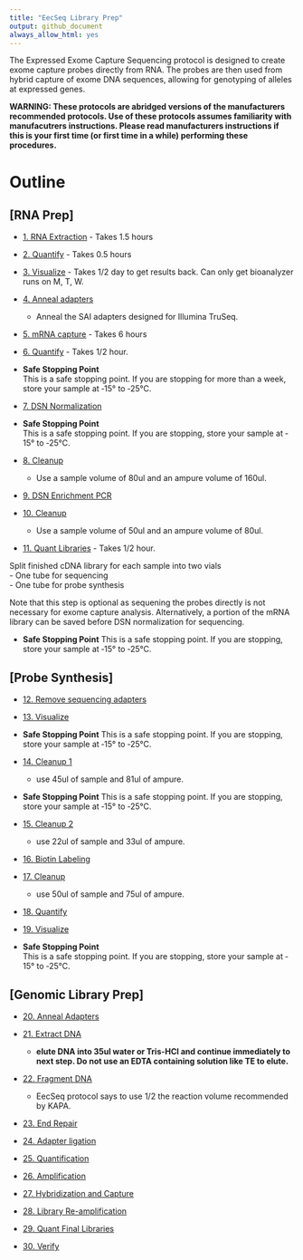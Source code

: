 ```yaml
---
title: "EecSeq Library Prep"
output: github_document
always_allow_html: yes
---
```



The Expressed Exome Capture Sequencing protocol is designed to create exome capture probes directly from RNA.  The probes are then used from hybrid capture of exome DNA sequences, allowing for genotyping of alleles at expressed genes.

**WARNING: These protocols are abridged versions of the manufacturers recommended protocols.  Use of these protocols assumes familiarity with manufacutrers instructions.  Please read manufacturers instructions if this is your first time (or first time in a while) performing these procedures.**

# Outline

## [RNA Prep]
- [1. RNA Extraction](https://pinskylab.github.io/laboratory/protocols/rna_extraction_tri.nb.html)  - Takes 1.5 hours
- [2. Quantify](https://pinskylab.github.io/laboratory/protocols/quant_rna.nb.html) - Takes 0.5 hours 
- [3. Visualize](https://pinskylab.github.io/laboratory/protocols/bioanalyzer.nb.html) - Takes 1/2 day to get results back.  Can only get bioanalyzer runs on M, T, W.
- [4. Anneal adapters](https://pinskylab.github.io/laboratory/protocols/anneal.nb.html)  
  - Anneal the SAI adapters designed for Illumina TruSeq.
  
- [5. mRNA capture](https://pinskylab.github.io/laboratory/protocols/mrna-hyper.nb.html) - Takes 6 hours

- [6. Quantify](https://pinskylab.github.io/laboratory/protocols/quant_dna.nb.html) - Takes 1/2 hour.
- **Safe Stopping Point**  
This is a safe stopping point. If you are stopping for more than a week, store your sample at ‐15° to ‐25°C.  
- [7. DSN Normalization](https://pinskylab.github.io/laboratory/protocols/dsn-norm.nb.html)  
- **Safe Stopping Point**  
This is a safe stopping point. If you are stopping, store your sample at ‐15° to ‐25°C.
- [8. Cleanup](https://pinskylab.github.io/laboratory/protocols/ampure.nb.html)  
  

  - Use a sample volume of 80ul and an ampure volume of 160ul.  

- [9. DSN Enrichment PCR](https://pinskylab.github.io/laboratory/protocols/dsn-pcr.nb.html)
- [10. Cleanup](https://pinskylab.github.io/laboratory/protocols/ampure.nb.html)    

  - Use a sample volume of 50ul and an ampure volume of 80ul.  

- [11. Quant Libraries](https://pinskylab.github.io/laboratory/protocols/quant_dna.nb.html) - Takes 1/2 hour.

Split finished cDNA library for each sample into two vials  
- One tube for sequencing  
- One tube for probe synthesis  

Note that this step is optional as sequening the probes directly is not necessary for exome capture analysis. Alternatively, a portion of the mRNA library can be saved before DSN normalization for sequencing.

- **Safe Stopping Point**
This is a safe stopping point. If you are stopping, store your sample at ‐15° to ‐25°C.

## [Probe Synthesis]
- [12. Remove sequencing adapters]((https://pinskylab.github.io/laboratory/protocols/remove-adapters_eecseq.nb.html))  
- [13. Visualize](https://pinskylab.github.io/laboratory/protocols/bioanalyzer.nb.html)  
- **Safe Stopping Point**
This is a safe stopping point. If you are stopping, store your sample at ‐15° to ‐25°C.  
- [14. Cleanup 1](https://pinskylab.github.io/laboratory/protocols/ampure.nb.html)  
  - use 45ul of sample and 81ul of ampure.  

- **Safe Stopping Point**
This is a safe stopping point. If you are stopping, store your sample at ‐15° to ‐25°C. 

- [15. Cleanup 2](https://pinskylab.github.io/laboratory/protocols/ampure.nb.html)  
  - use 22ul of sample and 33ul of ampure.  
  
- [16. Biotin Labeling](https://pinskylab.github.io/laboratory/protocols/biotin_eecseq.nb.html)
- [17. Cleanup](https://pinskylab.github.io/laboratory/protocols/ampure.nb.html)  
  - use 50ul of sample and 75ul of ampure.  

- [18. Quantify](https://pinskylab.github.io/laboratory/protocols/Qubit-HS.nb.html)  
- [19. Visualize](https://pinskylab.github.io/laboratory/protocols/bioanalyzer.nb.html)  
- **Safe Stopping Point**  
This is a safe stopping point. If you are stopping, store your sample at ‐15° to ‐25°C.

## [Genomic Library Prep]
- [20. Anneal Adapters](https://pinskylab.github.io/laboratory/protocols/anneal.nb.html)  
    
- [21. Extract DNA](https://pinskylab.github.io/laboratory/protocols/dna_extraction_ali.nb.html)  
    - **elute DNA into 35ul water or Tris-HCl and continue immediately to next step.  Do not use an EDTA containing solution like TE to elute.**    

- [22. Fragment DNA](https://pinskylab.github.io/laboratory/protocols/kapa-hyper.nb.html)  

    - EecSeq protocol says to use 1/2 the reaction volume recommended by KAPA.
    
- [23. End Repair](https://pinskylab.github.io/laboratory/protocols/end-repair.nb.html)

- [24. Adapter ligation](https://pinskylab.github.io/laboratory/protocols/ligation_eecseq.nb.html)
- [25. Quantification](https://pinskylab.github.io/laboratory/protocols/quant_dna.nb.html)  
- [26. Amplification](https://pinskylab.github.io/laboratory/protocols/lib-amp_eecseq.nb.html)  
- [27. Hybridization and Capture](https://pinskylab.github.io/laboratory/protocols/hybridization_eecseq.nb.html)  
- [28. Library Re-amplification](https://pinskylab.github.io/laboratory/protocols/lib-reamp_eecseq.nb.html) 
- [29. Quant Final Libraries](https://pinskylab.github.io/laboratory/protocols/quant_dna.nb.html)
- [30. Verify](https://pinskylab.github.io/laboratory/protocols/bioanalyzer.nb.html) 


